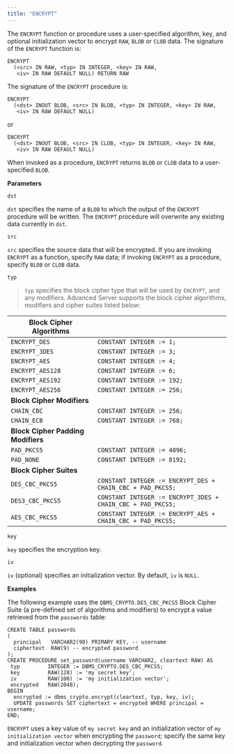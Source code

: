 ```yaml
---
title: "ENCRYPT"
---
```


The `ENCRYPT` function or procedure uses a user-specified algorithm, key, and optional initialization vector to encrypt `RAW`, `BLOB` or `CLOB` data. The signature of the `ENCRYPT` function is:

```text
ENCRYPT
  (<src> IN RAW, <typ> IN INTEGER, <key> IN RAW,
   <iv> IN RAW DEFAULT NULL) RETURN RAW
```

The signature of the `ENCRYPT` procedure is:

```text
ENCRYPT
  (<dst> INOUT BLOB, <src> IN BLOB, <typ> IN INTEGER, <key> IN RAW,
   <iv> IN RAW DEFAULT NULL)
```

or

```text
ENCRYPT
  (<dst> INOUT BLOB, <src> IN CLOB, <typ> IN INTEGER, <key> IN RAW,
   <iv> IN RAW DEFAULT NULL)
```

When invoked as a procedure, `ENCRYPT` returns `BLOB` or `CLOB` data to a user-specified `BLOB`.

**Parameters**

`dst`

 `dst` specifies the name of a `BLOB` to which the output of the `ENCRYPT` procedure will be written. The `ENCRYPT` procedure will overwrite any existing data currently in `dst`.

`src`

 `src` specifies the source data that will be encrypted. If you are invoking `ENCRYPT` as a function, specify `RAW` data; if invoking `ENCRYPT` as a procedure, specify `BLOB` or `CLOB` data.

`typ`

> `typ` specifies the block cipher type that will be used by `ENCRYPT`, and any modifiers. Advanced Server supports the block cipher algorithms, modifiers and cipher suites listed below:

| **Block Cipher Algorithms**        |                                                             |
| ---------------------------------- | ----------------------------------------------------------- |
| `ENCRYPT_DES`                      | `CONSTANT INTEGER := 1;`                                    |
| `ENCRYPT_3DES`                     | `CONSTANT INTEGER := 3;`                                    |
| `ENCRYPT_AES`                      | `CONSTANT INTEGER := 4;`                                    |
| `ENCRYPT_AES128`                   | `CONSTANT INTEGER := 6;`                                    |
| `ENCRYPT_AES192`                   | `CONSTANT INTEGER := 192;`                                  |
| `ENCRYPT_AES256`                   | `CONSTANT INTEGER := 256;`                                  |
| **Block Cipher Modifiers**         |                                                             |
| `CHAIN_CBC`                        | `CONSTANT INTEGER := 256;`                                  |
| `CHAIN_ECB`                        | `CONSTANT INTEGER := 768;`                                  |
| **Block Cipher Padding Modifiers** |                                                             |
| `PAD_PKCS5`                        | `CONSTANT INTEGER := 4096;`                                 |
| `PAD_NONE`                         | `CONSTANT INTEGER := 8192;`                                 |
| **Block Cipher Suites**            |                                                             |
| `DES_CBC_PKCS5`                    | `CONSTANT INTEGER := ENCRYPT_DES + CHAIN_CBC + PAD_PKCS5;`  |
| `DES3_CBC_PKCS5`                   | `CONSTANT INTEGER := ENCRYPT_3DES + CHAIN_CBC + PAD_PKCS5;` |
| `AES_CBC_PKCS5`                    | `CONSTANT INTEGER := ENCRYPT_AES + CHAIN_CBC + PAD_PKCS5;`  |

`key`

 `key` specifies the encryption key.

`iv`

 `iv` (optional) specifies an initialization vector. By default, `iv` is `NULL`.

**Examples**

The following example uses the `DBMS_CRYPTO.DES_CBC_PKCS5` Block Cipher Suite (a pre-defined set of algorithms and modifiers) to encrypt a value retrieved from the `passwords` table:

```text
CREATE TABLE passwords
(
  principal   VARCHAR2(90) PRIMARY KEY, -- username
  ciphertext  RAW(9) -- encrypted password
);
CREATE PROCEDURE set_password(username VARCHAR2, cleartext RAW) AS
 typ         INTEGER := DBMS_CRYPTO.DES_CBC_PKCS5;
 key         RAW(128) := 'my secret key';
 iv          RAW(100) := 'my initialization vector';
 encrypted   RAW(2048);
BEGIN
  encrypted := dbms_crypto.encrypt(cleartext, typ, key, iv);
  UPDATE passwords SET ciphertext = encrypted WHERE principal = username;
END;
```

`ENCRYPT` uses a key value of `my secret key` and an initialization vector of `my initialization vector` when encrypting the `password`; specify the same key and initialization vector when decrypting the `password`.
